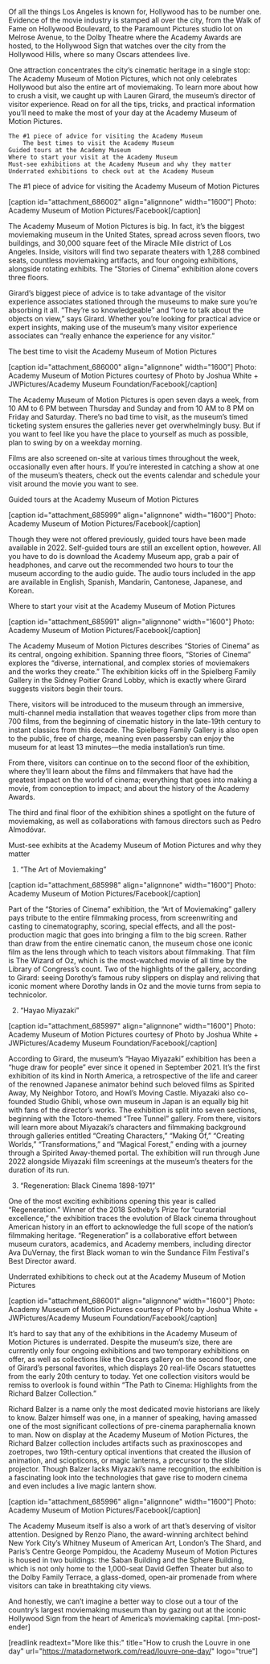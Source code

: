 Of all the things Los Angeles is known for, Hollywood has to be number one. Evidence of the movie industry is stamped all over the city, from the Walk of Fame on Hollywood Boulevard, to the Paramount Pictures studio lot on Melrose Avenue, to the Dolby Theatre where the Academy Awards are hosted, to the Hollywood Sign that watches over the city from the Hollywood Hills, where so many Oscars attendees live.

One attraction concentrates the city’s cinematic heritage in a single stop: The Academy Museum of Motion Pictures, which not only celebrates Hollywood but also the entire art of moviemaking. To learn more about how to crush a visit, we caught up with Lauren Girard, the museum’s director of visitor experience. Read on for all the tips, tricks, and practical information you’ll need to make the most of your day at the Academy Museum of Motion Pictures. 




 	The #1 piece of advice for visiting the Academy Museum
        The best times to visit the Academy Museum
 	Guided tours at the Academy Museum
 	Where to start your visit at the Academy Museum
 	Must-see exhibitions at the Academy Museum and why they matter
	Underrated exhibitions to check out at the Academy Museum




The #1 piece of advice for visiting the Academy Museum of Motion Pictures

[caption id="attachment_686002" align="alignnone" width="1600"] Photo: Academy Museum of Motion Pictures/Facebook[/caption]

The Academy Museum of Motion Pictures is big. In fact, it’s the biggest moviemaking museum in the United States, spread across seven floors, two buildings, and 30,000 square feet of the Miracle Mile district of Los Angeles. Inside, visitors will find two separate theaters with 1,288 combined seats, countless moviemaking artifacts, and four ongoing exhibitions, alongside rotating exhibits. The “Stories of Cinema” exhibition alone covers three floors.

Girard’s biggest piece of advice is to take advantage of the visitor experience associates stationed through the museums to make sure you’re absorbing it all. “They’re so knowledgeable” and “love to talk about the objects on view,” says Girard. Whether you’re looking for practical advice or expert insights, making use of the museum’s many visitor experience associates can “really enhance the experience for any visitor.”

The best time to visit the Academy Museum of Motion Pictures

[caption id="attachment_686000" align="alignnone" width="1600"] Photo: Academy Museum of Motion Pictures courtesy of Photo by Joshua White + JWPictures/Academy Museum Foundation/Facebook[/caption]

The Academy Museum of Motion Pictures is open seven days a week, from 10 AM to 6 PM between Thursday and Sunday and from 10 AM to 8 PM on Friday and Saturday. There’s no bad time to visit, as the museum’s timed ticketing system ensures the galleries never get overwhelmingly busy. But if you want to feel like you have the place to yourself as much as possible, plan to swing by on a weekday morning.

Films are also screened on-site at various times throughout the week, occasionally even after hours. If you’re interested in catching a show at one of the museum’s theaters, check out the events calendar and schedule your visit around the movie you want to see.

Guided tours at the Academy Museum of Motion Pictures

[caption id="attachment_685999" align="alignnone" width="1600"] Photo: Academy Museum of Motion Pictures/Facebook[/caption]

Though they were not offered previously, guided tours have been made available in 2022. Self-guided tours are still an excellent option, however. All you have to do is download the Academy Museum app, grab a pair of headphones, and carve out the recommended two hours to tour the museum according to the audio guide. The audio tours included in the app are available in English, Spanish, Mandarin, Cantonese, Japanese, and Korean. 

Where to start your visit at the Academy Museum of Motion Pictures

[caption id="attachment_685991" align="alignnone" width="1600"] Photo: Academy Museum of Motion Pictures/Facebook[/caption]

The Academy Museum of Motion Pictures describes “Stories of Cinema” as its central, ongoing exhibition. Spanning three floors, “Stories of Cinema” explores the “diverse, international, and complex stories of moviemakers and the works they create.” The exhibition kicks off in the Spielberg Family Gallery in the Sidney Poitier Grand Lobby, which is exactly where Girard suggests visitors begin their tours.

There, visitors will be introduced to the museum through an immersive, multi-channel media installation that weaves together clips from more than 700 films, from the beginning of cinematic history in the late-19th century to instant classics from this decade. The Spielberg Family Gallery is also open to the public, free of charge, meaning even passersby can enjoy the museum for at least 13 minutes—the media installation’s run time. 

From there, visitors can continue on to the second floor of the exhibition, where they’ll learn about the films and filmmakers that have had the greatest impact on the world of cinema; everything that goes into making a movie, from conception to impact; and about the history of the Academy Awards. 

The third and final floor of the exhibition shines a spotlight on the future of moviemaking, as well as collaborations with famous directors such as Pedro Almodóvar. 

Must-see exhibits at the Academy Museum of Motion Pictures and why they matter

1. “The Art of Moviemaking”

[caption id="attachment_685998" align="alignnone" width="1600"] Photo: Academy Museum of Motion Pictures/Facebook[/caption]

Part of the “Stories of Cinema” exhibition, the “Art of Moviemaking” gallery pays tribute to the entire filmmaking process, from screenwriting and casting to cinematography, scoring, special effects, and all the post-production magic that goes into bringing a film to the big screen. Rather than draw from the entire cinematic canon, the museum chose one iconic film as the lens through which to teach visitors about filmmaking. That film is The Wizard of Oz, which is the most-watched movie of all time by the Library of Congress’s count. Two of the highlights of the gallery, according to Girard: seeing Dorothy’s famous ruby slippers on display and reliving that iconic moment where Dorothy lands in Oz and the movie turns from sepia to technicolor.

2. “Hayao Miyazaki”

[caption id="attachment_685997" align="alignnone" width="1600"] Photo: Academy Museum of Motion Pictures courtesy of Photo by Joshua White + JWPictures/Academy Museum Foundation/Facebook[/caption]

According to Girard, the museum’s “Hayao Miyazaki” exhibition has been a “huge draw for people” ever since it opened in September 2021. It’s the first exhibition of its kind in North America, a retrospective of the life and career of the renowned Japanese animator behind such beloved films as Spirited Away, My Neighbor Totoro, and Howl’s Moving Castle. Miyazaki also co-founded Studio Ghibli, whose own museum in Japan is an equally big hit with fans of the director’s works. The exhibition is split into seven sections, beginning with the Totoro-themed “Tree Tunnel” gallery. From there, visitors will learn more about Miyazaki’s characters and filmmaking background through galleries entitled “Creating Characters,” “Making Of,” “Creating Worlds,” “Transformations,” and “Magical Forest,” ending with a journey through a Spirited Away-themed portal. The exhibition will run through June 2022 alongside Miyazaki film screenings at the museum’s theaters for the duration of its run.   

3. “Regeneration: Black Cinema 1898-1971”

One of the most exciting exhibitions opening this year is called “Regeneration.” Winner of the 2018 Sotheby’s Prize for “curatorial excellence,” the exhibition traces the evolution of Black cinema throughout American history in an effort to acknowledge the full scope of the nation’s filmmaking heritage. “Regeneration” is a collaborative effort between museum curators, academics, and Academy members, including director Ava DuVernay, the first Black woman to win the Sundance Film Festival's Best Director award. 

Underrated exhibitions to check out at the Academy Museum of Motion Pictures

[caption id="attachment_686001" align="alignnone" width="1600"] Photo: Academy Museum of Motion Pictures courtesy of Photo by Joshua White + JWPictures/Academy Museum Foundation/Facebook[/caption]

It’s hard to say that any of the exhibitions in the Academy Museum of Motion Pictures is underrated. Despite the museum’s size, there are currently only four ongoing exhibitions and two temporary exhibitions on offer, as well as collections like the Oscars gallery on the second floor, one of Girard’s personal favorites, which displays 20 real-life Oscars statuettes from the early 20th century to today. Yet one collection visitors would be remiss to overlook is found within “The Path to Cinema: Highlights from the Richard Balzer Collection.”

Richard Balzer is a name only the most dedicated movie historians are likely to know. Balzer himself was one, in a manner of speaking, having amassed one of the most significant collections of pre-cinema paraphernalia known to man. Now on display at the Academy Museum of Motion Pictures, the Richard Balzer collection includes artifacts such as praxinoscopes and zoetropes, two 19th-century optical inventions that created the illusion of animation, and sciopticons, or magic lanterns, a precursor to the slide projector. Though Balzer lacks Miyazaki’s name recognition, the exhibition is a fascinating look into the technologies that gave rise to modern cinema and even includes a live magic lantern show. 

[caption id="attachment_685996" align="alignnone" width="1600"] Photo: Academy Museum of Motion Pictures/Facebook[/caption]

The Academy Museum itself is also a work of art that’s deserving of visitor attention. Designed by Renzo Piano, the award-winning architect behind New York City’s Whitney Museum of American Art, London’s The Shard, and Paris’s Centre George Pompidou, the Academy Museum of Motion Pictures is housed in two buildings: the Saban Building and the Sphere Building, which is not only home to the 1,000-seat David Geffen Theater but also to the Dolby Family Terrace, a glass-domed, open-air promenade from where visitors can take in breathtaking city views. 

And honestly, we can’t imagine a better way to close out a tour of the country’s largest moviemaking museum than by gazing out at the iconic Hollywood Sign from the heart of America’s moviemaking capital. [mn-post-ender]

[readlink readtext="More like this:" title="How to crush the Louvre in one day"  url="https://matadornetwork.com/read/louvre-one-day/" logo="true"]